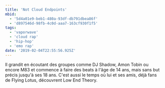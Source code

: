 ```yaml
---
title: 'Not Cloud Endpoints'
mbid:
  - '5d4a01e9-beb1-480a-93df-db791dbea86f'
  - 'd897546d-98fb-4c0d-aaa7-163cf930f1f5'
tags:
  - 'vaporwave'
  - 'cloud rap'
  - 'hip-hop'
  - 'emo rap'
date: '2019-02-04T22:55:56.925Z'
---
```


Il grandit en écoutant des groupes comme DJ Shadow, Amon Tobin ou encore M83 et commence à faire des beats à l'âge de 14 ans, mais sans but précis jusqu'à ses 18 ans. C'est aussi le temps où lui et ses amis, déjà fans de Flying Lotus, découvrent Low End Theory.
